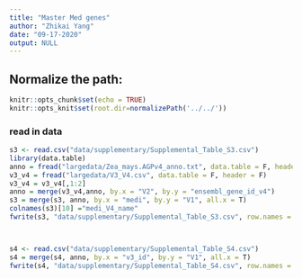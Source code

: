 ```yaml
---
title: "Master Med genes"
author: "Zhikai Yang"
date: "09-17-2020"
output: NULL
---
```



## Normalize the path:

```r
knitr::opts_chunk$set(echo = TRUE) 
knitr::opts_knit$set(root.dir=normalizePath('../../')) 
```

### read in data

```r
s3 <- read.csv("data/supplementary/Supplemental_Table_S3.csv")
library(data.table)
anno = fread("largedata/Zea_mays.AGPv4_anno.txt", data.table = F, header = T)
v3_v4 = fread("largedata/V3_V4.csv", data.table = F, header = F)
v3_v4 = v3_v4[,1:2]
anno = merge(v3_v4,anno, by.x = "V2", by.y = "ensembl_gene_id_v4")
s3 = merge(s3, anno, by.x = "medi", by.y = "V1", all.x = T)
colnames(s3)[10] ="medi_V4_name"
fwrite(s3, "data/supplementary/Supplemental_Table_S3.csv", row.names = F, sep = ",", quote = F)



s4 <- read.csv("data/supplementary/Supplemental_Table_S4.csv")
s4 = merge(s4, anno, by.x = "v3_id", by.y = "V1", all.x = T)
fwrite(s4, "data/supplementary/Supplemental_Table_S4.csv", row.names = F, sep = ",", quote = F)
```

